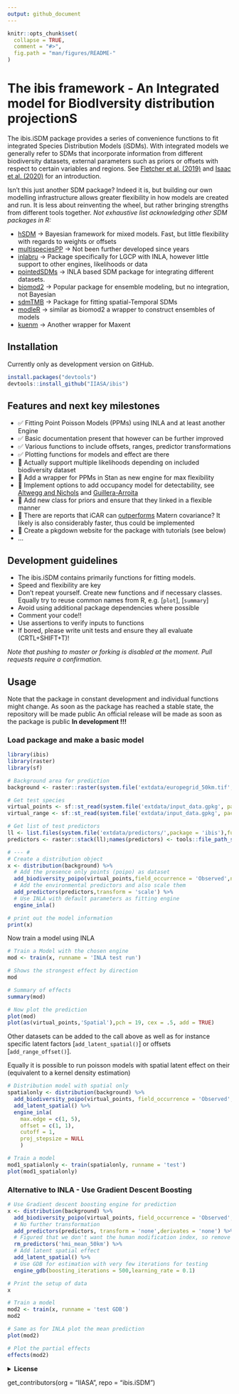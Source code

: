 ```yaml
---
output: github_document
---
```


<!-- README.md is generated from README.Rmd. Please use this file for any edits-->

```r
knitr::opts_chunk$set(
  collapse = TRUE,
  comment = "#>",
  fig.path = "man/figures/README-"
)
```

# The ibis framework - An **I**ntegrated model for **B**iod**I**versity distribution projection**S**
<!-- <a href='https://github.com/iiasa/rN2000'><img src="man/figures/logo.png" align="right"height=140/></a> --->  
<!-- https://shields.io/  For Badges later -->

The ibis.iSDM package provides a series of convenience functions to fit integrated Species Distribution Models (iSDMs). With integrated models we generally refer to SDMs that incorporate information from different biodiversity datasets, external parameters such as priors or offsets with respect to certain variables and regions. See [Fletcher et al. (2019)](https://onlinelibrary.wiley.com/doi/abs/10.1002/ecy.2710) and [Isaac et al. (2020)](https://linkinghub.elsevier.com/retrieve/pii/S0169534719302551) for an introduction.

Isn't this just another SDM package? Indeed it is, but building our own modelling infrastructure allows greater flexibility in how models are created and run. It is less about reinventing the wheel, but rather bringing strengths from different tools together. 
*Not exhaustive list acknowledging other SDM packages in R:*

* [hSDM](https://github.com/ghislainv/hSDM) -> Bayesian framework for mixed models. Fast, but little flexibility with regards to weights or offsets
* [multispeciesPP](https://github.com/wfithian/multispeciesPP) -> Not been further developed since years
* [inlabru](https://github.com/inlabru-org/inlabru) -> Package specifically for LGCP with INLA, however little support to other engines, likelihoods or data
* [pointedSDMs](https://github.com/oharar/PointedSDMs) -> INLA based SDM package for integrating different datasets. 
* [biomod2](https://github.com/biomodhub/biomod2) -> Popular package for ensemble modeling, but no integration, not Bayesian
* [sdmTMB](https://github.com/pbs-assess/sdmTMB) -> Package for fitting spatial-Temporal SDMs
* [modleR](https://github.com/Model-R/modleR) -> similar as biomod2 a wrapper to construct ensembles of models
* [kuenm](https://peerj.com/articles/6281/) -> Another wrapper for Maxent

## Installation

Currently only as development version on GitHub. 

```r
install.packages("devtools")
devtools::install_github("IIASA/ibis")
```

## Features and next key milestones

* ✅ Fitting Point Poisson Models (PPMs) using INLA and at least another Engine
* ✅ Basic documentation present that however can be further improved
* ✅ Various functions to include offsets, ranges, predictor transformations
* ✅ Plotting functions for models and effect are there
* 🚧 Actually support multiple likelihoods depending on included biodiversity dataset
* 🚧 Add a wrapper for PPMs in Stan as new engine for max flexibility
* 🚧 Implement options to add occupancy model for detectability, see [Altwegg and Nichols](https://onlinelibrary.wiley.com/doi/abs/10.1111/2041-210X.13090) and [Guillera-Arroita](http://doi.wiley.com/10.1111/ecog.02445)
* 🚧 Add new class for priors and ensure that they linked in a flexible manner
* 🚧 There are reports that iCAR can [outperforms](https://arxiv.org/pdf/1204.6087v1.pdf) Matern covariance? It likely is also considerably faster, thus could be implemented
* 🚧 Create a pkgdown website for the package with tutorials (see below)
* ...

## Development guidelines

- The ibis.iSDM contains primarily functions for fitting models.
- Speed and flexibility are key
- Don't repeat yourself. Create new functions and if necessary classes. Equally try to reuse common names from R, e.g. [`plot`], [`summary`]
- Avoid using additional package dependencies where possible
- Comment your code!! 
- Use assertions to verify inputs to functions
- If bored, please write unit tests and ensure they all evaluate (CRTL+SHIFT+T)!

*Note that pushing to master or forking is disabled at the moment. Pull requests require a confirmation.*

## Usage

Note that the package in constant development and individual functions might change. As soon as the package has reached a stable state, the repository will be made public An official release will be made as soon as the package is public
**In development !!!**

### Load package and make a basic model

```r
library(ibis)
library(raster)
library(sf)

# Background area for prediction
background <- raster::raster(system.file('extdata/europegrid_50km.tif', package='ibis'))

# Get test species
virtual_points <- sf::st_read(system.file('extdata/input_data.gpkg', package='ibis'),'points',quiet = TRUE)
virtual_range <- sf::st_read(system.file('extdata/input_data.gpkg', package='ibis'),'range',quiet = TRUE)

# Get list of test predictors
ll <- list.files(system.file('extdata/predictors/',package = 'ibis'),full.names = T)
predictors <- raster::stack(ll);names(predictors) <- tools::file_path_sans_ext(basename(ll))

# --- #
# Create a distribution object
x <- distribution(background) %>%
  # Add the presence only points (poipo) as dataset
  add_biodiversity_poipo(virtual_points,field_occurrence = 'Observed',name = 'Virtual points') %>%
  # Add the environmental predictors and also scale them
  add_predictors(predictors,transform = 'scale') %>% 
  # Use INLA with default parameters as fitting engine
  engine_inla()

# print out the model information
print(x)

```

Now train a model using INLA

```r

# Train a Model with the chosen engine
mod <- train(x, runname = 'INLA test run')

# Shows the strongest effect by direction
mod

# Summary of effects
summary(mod)

# Now plot the prediction
plot(mod)
plot(as(virtual_points,'Spatial'),pch = 19, cex = .5, add = TRUE)

```

Other datasets can be added to the call above as well as for instance specific latent factors [`add_latent_spatial()`] or offsets [`add_range_offset()`].

Equally it is possible to run poisson models with spatial latent effect on their (equivalent to a kernel density estimation)

```r
# Distribution model with spatial only
spatialonly <- distribution(background) %>%
  add_biodiversity_poipo(virtual_points, field_occurrence = 'Observed', name = 'Virtual points') %>%
  add_latent_spatial() %>%
  engine_inla(
    max.edge = c(1, 5),
    offset = c(1, 1),
    cutoff = 1,
    proj_stepsize = NULL
    )

# Train a model
mod1_spatialonly <- train(spatialonly, runname = 'test')
plot(mod1_spatialonly)
```


### Alternative to INLA - Use Gradient Descent Boosting


```r
# Use Gradient descent boosting engine for prediction
x <- distribution(background) %>%
  add_biodiversity_poipo(virtual_points, field_occurrence = 'Observed', name = 'Virtual points') %>%
  # No further transformation
  add_predictors(predictors, transform = 'none',derivates = 'none') %>%
  # Figured that we don't want the human modification index, so remove the variable again
  rm_predictors('hmi_mean_50km') %>%
  # Add latent spatial effect
  add_latent_spatial() %>%
  # Use GDB for estimation with very few iterations for testing
  engine_gdb(boosting_iterations = 500,learning_rate = 0.1)

# Print the setup of data
x

# Train a model
mod2 <- train(x, runname = 'test GDB')
mod2

# Same as for INLA plot the mean prediction
plot(mod2)

# Plot the partial effects
effects(mod2)
```


<details><summary><b>License</b></summary>

</details>

get_contributors(org = "IIASA", repo = "ibis.iSDM")
